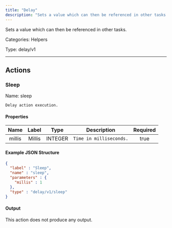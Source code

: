 ```yaml
---
title: "Delay"
description: "Sets a value which can then be referenced in other tasks."
---
```


Sets a value which can then be referenced in other tasks.


Categories: Helpers


Type: delay/v1

<hr />




## Actions


### Sleep
Name: sleep

`Delay action execution.`

#### Properties

|      Name       |      Label     |     Type     |     Description     | Required |
|:---------------:|:--------------:|:------------:|:-------------------:|:--------:|
| millis | Millis | INTEGER | `Time in milliseconds.` | true |

#### Example JSON Structure
```json
{
  "label" : "Sleep",
  "name" : "sleep",
  "parameters" : {
    "millis" : 1
  },
  "type" : "delay/v1/sleep"
}
```

#### Output

This action does not produce any output.






